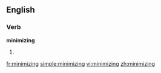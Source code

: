 ==English==

===Verb===
'''minimizing'''

# {{present participle of|[[minimize]]}}

[[fr:minimizing]]
[[simple:minimizing]]
[[vi:minimizing]]
[[zh:minimizing]]
